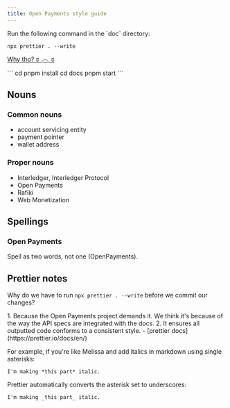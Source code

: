 ```yaml
---
title: Open Payments style guide
---
```



<Card title="Before committing changes" icon="star">
Run the following command in the `doc` directory:

```
npx prettier . --write
```
[Why tho? ಠ╭╮ಠ](#prettier-notes)
</Card>

<Card title="After a Starlight upgrade" icon="star">
```
cd <to project folder>
pnpm install
cd docs
pnpm start
```
</Card>

## Nouns

### Common nouns

- account servicing entity
- payment pointer
- wallet address

### Proper nouns

- Interledger, Interledger Protocol
- Open Payments
- Rafiki
- Web Monetization

## Spellings

### Open Payments

Spell as two words, not one (OpenPayments).

## Prettier notes

Why do we have to run `npx prettier . --write` before we commit our changes?

<Steps>
1. Because the Open Payments project demands it. We think it's because of the way the API specs are integrated with the docs.
2. It ensures all outputted code conforms to a consistent style. - [prettier docs](https://prettier.io/docs/en/)
</Steps>

For example, if you're like Melissa and add italics in markdown using single asterisks:

```
I'm making *this part* italic.
```

Prettier automatically converts the asterisk set to underscores:

```
I'm making _this part_ italic.
```